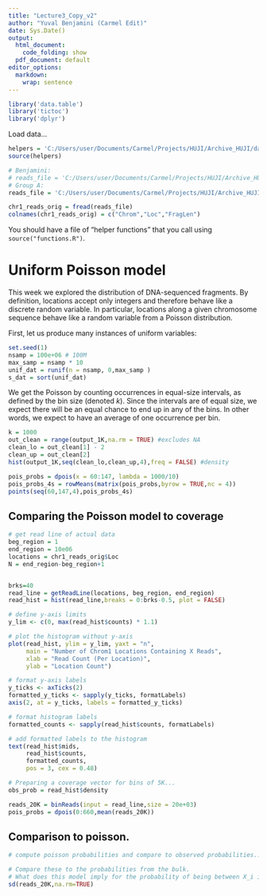 ```yaml
---
title: "Lecture3_Copy_v2"
author: "Yuval Benjamini (Carmel Edit)"
date: Sys.Date()
output:
  html_document:
    code_folding: show
  pdf_document: default
editor_options:
  markdown:
    wrap: sentence
---
```


```r
library('data.table')
library('tictoc')
library('dplyr')
```

Load data...
```r

helpers = 'C:/Users/user/Documents/Carmel/Projects/HUJI/Archive_HUJI/data-analysis-genomics/task3/help_funcs.R'
source(helpers)

# Benjamini:
# reads_file = 'C:/Users/user/Documents/Carmel/Projects/HUJI/Archive_HUJI/data-analysis-genomics/data/TCGA-13-0723-10B_lib2_all_chr1.forward'
# Group A:
reads_file = 'C:/Users/user/Documents/Carmel/Projects/HUJI/Archive_HUJI/data-analysis-genomics/data/TCGA-13-0723-01A_lib2_all_chr1.forward'

chr1_reads_orig = fread(reads_file) 
colnames(chr1_reads_orig) = c("Chrom","Loc","FragLen")   


```

You should have a file of "helper functions" that you call using `source("functions.R")`. 

# Uniform Poisson model

This week we explored the distribution of DNA-sequenced fragments. \n
By definition, locations accept only integers and therefore behave like a discrete random variable. \n 
In particular, locations along a given chromosome sequence behave like a random variable from a Poisson distribution.

First, let us produce many instances of uniform variables:
```r
set.seed(1)
nsamp = 100e+06 # 100M
max_samp = nsamp * 10
unif_dat = runif(n = nsamp, 0,max_samp )
s_dat = sort(unif_dat)
```

We get the Poisson by counting occurrences in equal-size intervals, 
  as defined by the bin size (denoted $k$). \n
Since the intervals are of equal size, 
  we expect there will be an equal chance to end up in any of the bins. \n
In other words, we expect to have an average of one occurrence per bin. \n


```r
k = 1000
out_clean = range(output_1K,na.rm = TRUE) #excludes NA
clean_lo = out_clean[1] - 2
clean_up = out_clean[2]
hist(output_1K,seq(clean_lo,clean_up,4),freq = FALSE) #density

pois_probs = dpois(x = 60:147, lambda = 1000/10)
pois_probs_4s = rowMeans(matrix(pois_probs,byrow = TRUE,nc = 4))
points(seq(60,147,4),pois_probs_4s)
```


## Comparing the Poisson model to coverage

```r

# get read line of actual data
beg_region = 1
end_region = 10e06
locations = chr1_reads_orig$Loc
N = end_region-beg_region+1


brks=40
read_line = getReadLine(locations, beg_region, end_region)
read_hist = hist(read_line,breaks = 0:brks-0.5, plot = FALSE)

# define y-axis limits
y_lim <- c(0, max(read_hist$counts) * 1.1)

# plot the histogram without y-axis
plot(read_hist, ylim = y_lim, yaxt = "n", 
     main = "Number of Chrom1 Locations Containing X Reads",
     xlab = "Read Count (Per Location)", 
     ylab = "Location Count")

# format y-axis labels
y_ticks <- axTicks(2)
formatted_y_ticks <- sapply(y_ticks, formatLabels)
axis(2, at = y_ticks, labels = formatted_y_ticks)

# format histogram labels
formatted_counts <- sapply(read_hist$counts, formatLabels)

# add formatted labels to the histogram
text(read_hist$mids,
     read_hist$counts,
     formatted_counts,
     pos = 3, cex = 0.48)

# Preparing a coverage vector for bins of 5K...
obs_prob = read_hist$density

reads_20K = binReads(input = read_line,size = 20e+03)
pois_probs = dpois(0:660,mean(reads_20K))


```


## Comparison to poisson.
```r
# compute poisson probabilities and compare to observed probabilities...

# Compare these to the probabilities from the bulk. 
# What does this model imply for the probability of being between X_i in 100:109?
sd(reads_20K,na.rm=TRUE)

```



